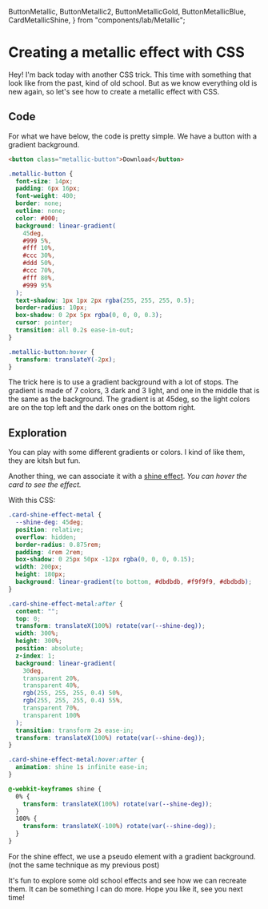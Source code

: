   ButtonMetallic,
  ButtonMetallic2,
  ButtonMetallicGold,
  ButtonMetallicBlue,
  CardMetallicShine,
} from "components/lab/Metallic";

<LayoutBlog>

# Creating a metallic effect with CSS

Hey! I'm back today with another CSS trick.
This time with something that look like from the past, kind of old school.
But as we know everything old is new again, so let's see how to create a metallic effect with CSS.

<ComponentPlayground className="bg-white dark:bg-neutral-950">
  <ButtonMetallic />
</ComponentPlayground>

## Code

For what we have below, the code is pretty simple. We have a button with a gradient background.

```html
<button class="metallic-button">Download</button>
```

```css
.metallic-button {
  font-size: 14px;
  padding: 6px 16px;
  font-weight: 400;
  border: none;
  outline: none;
  color: #000;
  background: linear-gradient(
    45deg,
    #999 5%,
    #fff 10%,
    #ccc 30%,
    #ddd 50%,
    #ccc 70%,
    #fff 80%,
    #999 95%
  );
  text-shadow: 1px 1px 2px rgba(255, 255, 255, 0.5);
  border-radius: 10px;
  box-shadow: 0 2px 5px rgba(0, 0, 0, 0.3);
  cursor: pointer;
  transition: all 0.2s ease-in-out;
}

.metallic-button:hover {
  transform: translateY(-2px);
}
```

The trick here is to use a gradient background with a lot of stops.
The gradient is made of 7 colors, 3 dark and 3 light, and one in the middle that is the same as the background.
The gradient is at 45deg, so the light colors are on the top left and the dark ones on the bottom right.

## Exploration

You can play with some different gradients or colors. I kind of like them, they are kitsh but fun.

<ComponentPlayground className="flex-wrap gap-10 bg-white dark:bg-neutral-950">
  <ButtonMetallic2 />
  <ButtonMetallicGold />
  <ButtonMetallicBlue />
</ComponentPlayground>

Another thing, we can associate it with a [shine effect](/blog/create-shine-effect-on-card-with-tailwind-css).
_You can hover the card to see the effect._

<ComponentPlayground className="bg-white dark:bg-neutral-950">
  <CardMetallicShine />
</ComponentPlayground>

With this CSS:

```css
.card-shine-effect-metal {
  --shine-deg: 45deg;
  position: relative;
  overflow: hidden;
  border-radius: 0.875rem;
  padding: 4rem 2rem;
  box-shadow: 0 25px 50px -12px rgba(0, 0, 0, 0.15);
  width: 200px;
  height: 180px;
  background: linear-gradient(to bottom, #dbdbdb, #f9f9f9, #dbdbdb);
}

.card-shine-effect-metal:after {
  content: "";
  top: 0;
  transform: translateX(100%) rotate(var(--shine-deg));
  width: 300%;
  height: 300%;
  position: absolute;
  z-index: 1;
  background: linear-gradient(
    30deg,
    transparent 20%,
    transparent 40%,
    rgb(255, 255, 255, 0.4) 50%,
    rgb(255, 255, 255, 0.4) 55%,
    transparent 70%,
    transparent 100%
  );
  transition: transform 2s ease-in;
  transform: translateX(100%) rotate(var(--shine-deg));
}

.card-shine-effect-metal:hover:after {
  animation: shine 1s infinite ease-in;
}

@-webkit-keyframes shine {
  0% {
    transform: translateX(100%) rotate(var(--shine-deg));
  }
  100% {
    transform: translateX(-100%) rotate(var(--shine-deg));
  }
}
```

For the shine effect, we use a pseudo element with a gradient background. (not the same technique as my previous post)

It's fun to explore some old school effects and see how we can recreate them.
It can be something I can do more.
Hope you like it, see you next time!

</LayoutBlog>
